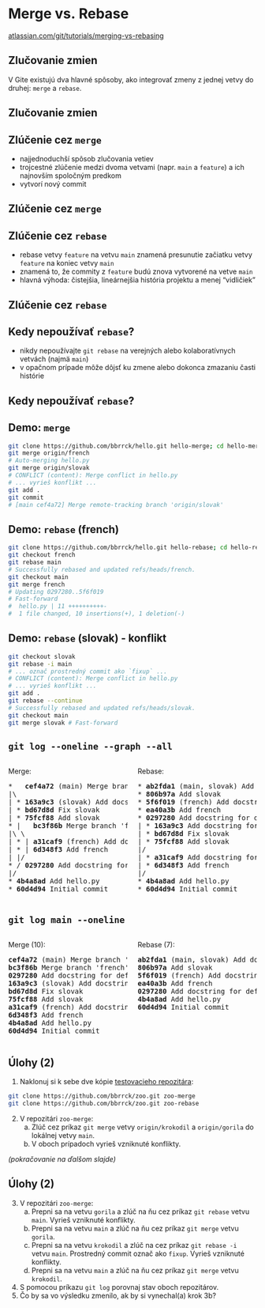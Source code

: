 # Merge vs. Rebase {#merge-vs-rebase}

:::footer
[atlassian.com/git/tutorials/merging-vs-rebasing](https://www.atlassian.com/git/tutorials/merging-vs-rebasing)
:::

## Zlučovanie zmien 

V Gite existujú dva hlavné spôsoby, ako integrovať zmeny z jednej vetvy do druhej: `merge` a `rebase`.

## Zlučovanie zmien {background-image="https://wac-cdn.atlassian.com/dam/jcr:1523084b-d05a-4f5a-bd1a-01866ec09ca3/01%20A%20forked%20commit%20history.svg?cdnVersion=1263" background-size="100% 80%" background-position="center"}

## Zlúčenie cez `merge`
- najjednoduchší spôsob zlučovania vetiev
- trojcestné zlúčenie medzi dvoma vetvami (napr. `main` a `feature`) a ich najnovším spoločným predkom
- vytvorí nový commit

## Zlúčenie cez `merge` {background-image="https://wac-cdn.atlassian.com/dam/jcr:4639eeb8-e417-434a-a3f8-a972277fc66a/02%20Merging%20main%20into%20the%20feature%20branh.svg?cdnVersion=1263" background-size="100% 90%" background-position="center"}

## Zlúčenie cez `rebase` 
- rebase vetvy `feature` na vetvu `main` znamená presunutie začiatku vetvy `feature` na koniec vetvy `main`
- znamená to, že commity z `feature` budú znova vytvorené na vetve `main`
- hlavná výhoda: čistejšia, lineárnejšia história projektu a menej "vidličiek"  

## Zlúčenie cez `rebase` {background-image="https://wac-cdn.atlassian.com/dam/jcr:3bafddf5-fd55-4320-9310-3d28f4fca3af/03%20Rebasing%20the%20feature%20branch%20into%20main.svg?cdnVersion=1263" background-size="100% 90%" background-position="center"}

## Kedy nepoužívať `rebase`? 
- nikdy nepoužívajte `git rebase` na verejných alebo kolaboratívnych vetvách (najmä `main`)
- v opačnom prípade môže dôjsť ku zmene alebo dokonca zmazaniu časti histórie

## Kedy nepoužívať `rebase`? {background-image="https://wac-cdn.atlassian.com/dam/jcr:2908e0e6-f74b-4425-b5d2-f5eca8cfcd99/05%20Rebasing%20the%20main%20branch.svg?cdnVersion=1263" background-size="100% 90%" background-position="center"}

## Demo: `merge`

```bash
git clone https://github.com/bbrrck/hello.git hello-merge; cd hello-merge
git merge origin/french
# Auto-merging hello.py
git merge origin/slovak
# CONFLICT (content): Merge conflict in hello.py
# ... vyrieš konflikt ...
git add .
git commit
# [main cef4a72] Merge remote-tracking branch 'origin/slovak'
```

## Demo: `rebase` (french)

```bash
git clone https://github.com/bbrrck/hello.git hello-rebase; cd hello-rebase
git checkout french
git rebase main
# Successfully rebased and updated refs/heads/french.
git checkout main
git merge french
# Updating 0297280..5f6f019
# Fast-forward
#  hello.py | 11 ++++++++++-
#  1 file changed, 10 insertions(+), 1 deletion(-)
```

## Demo: `rebase` (slovak) - konflikt

```bash
git checkout slovak
git rebase -i main
# ... označ prostredný commit ako `fixup` ...
# CONFLICT (content): Merge conflict in hello.py
# ... vyrieš konflikt ...
git add .
git rebase --continue
# Successfully rebased and updated refs/heads/slovak.
git checkout main
git merge slovak # Fast-forward
```


## `git log --oneline --graph --all`

::: {.columns}
::: {.column width="50%"}
Merge:

<pre class="tree">
*   <b>cef4a72</b> (main) Merge branch 'slovak'
|\
| * <b>163a9c3</b> (slovak) Add docstring for slovak
| * <b>bd67d8d</b> Fix slovak
| * <b>75fcf88</b> Add slovak
* |   <b>bc3f86b</b> Merge branch 'french'
|\ \
| * | <b>a31caf9</b> (french) Add docstring for french
| * | <b>6d348f3</b> Add french
| |/
* / <b>0297280</b> Add docstring for default
|/
* <b>4b4a8ad</b> Add hello.py
* <b>60d4d94</b> Initial commit
</pre>
:::
::: {.column width="50%"}
Rebase:

<pre class="tree">
* <b>ab2fda1</b> (main, slovak) Add docstring for slovak
* <b>806b97a</b> Add slovak
* <b>5f6f019</b> (french) Add docstring for french
* <b>ea40a3b</b> Add french
* <b>0297280</b> Add docstring for default
| * <b>163a9c3</b> Add docstring for slovak
| * <b>bd67d8d</b> Fix slovak
| * <b>75fcf88</b> Add slovak
|/
| * <b>a31caf9</b> Add docstring for french
| * <b>6d348f3</b> Add french
|/
* <b>4b4a8ad</b> Add hello.py
* <b>60d4d94</b> Initial commit
</pre>
:::
:::

## `git log main --oneline`

::: {.columns}
::: {.column width="50%"}
Merge (10):

<pre class="tree">
<b>cef4a72</b> (main) Merge branch 'slovak'
<b>bc3f86b</b> Merge branch 'french'
<b>0297280</b> Add docstring for default
<b>163a9c3</b> (slovak) Add docstring for slovak
<b>bd67d8d</b> Fix slovak
<b>75fcf88</b> Add slovak
<b>a31caf9</b> (french) Add docstring for french
<b>6d348f3</b> Add french
<b>4b4a8ad</b> Add hello.py
<b>60d4d94</b> Initial commit
</pre>
:::
::: {.column width="50%"}
Rebase (7):

<pre class="tree">
<b>ab2fda1</b> (main, slovak) Add docstring for slovak
<b>806b97a</b> Add slovak
<b>5f6f019</b> (french) Add docstring for french
<b>ea40a3b</b> Add french
<b>0297280</b> Add docstring for default
<b>4b4a8ad</b> Add hello.py
<b>60d4d94</b> Initial commit
</pre>

:::
:::


## Úlohy (2) {.exercise #exercise-2-merge-rebase}

::: {.exercise}

1. Naklonuj si k sebe dve kópie [testovacieho repozitára](https://github.com/bbrrck/zoo.git): 
```bash
git clone https://github.com/bbrrck/zoo.git zoo-merge
git clone https://github.com/bbrrck/zoo.git zoo-rebase
```
2. V repozitári `zoo-merge`:
    a. Zlúč cez príkaz `git merge` vetvy `origin/krokodil` a `origin/gorila` do lokálnej vetvy `main`.
    b. V oboch prípadoch vyrieš vzniknuté konflikty.

*(pokračovanie na ďalšom slajde)*
:::

## Úlohy (2) {.exercise #exercise-2-merge-rebase-2}

::: {.exercise font-size="80%"}

3. V repozitári `zoo-merge`:
    a. Prepni sa na vetvu `gorila` a zlúč na ňu cez príkaz `git rebase` vetvu `main`. Vyrieš vzniknuté konflikty.
    b. Prepni sa na vetvu `main` a zlúč na ňu cez príkaz `git merge` vetvu `gorila`.
    c. Prepni sa na vetvu `krokodil` a zlúč na cez príkaz `git rebase -i` vetvu `main`. Prostredný commit označ ako `fixup`. Vyrieš vzniknuté konflikty.
    d. Prepni sa na vetvu `main` a zlúč na ňu cez príkaz `git merge` vetvu `krokodil`.
4. S pomocou príkazu `git log` porovnaj stav oboch repozitárov.
5. Čo by sa vo výsledku zmenilo, ak by si vynechal(a) krok 3b?


:::